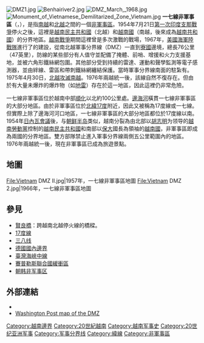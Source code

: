 [[File:DMZ1.jpg|thumb]]
[[File:Benhairiver2.jpg|thumb]] 
[[File:DMZ_March,_1968.jpg|thumb]]
[[File:Monument_of_Vietnamese_Demilitarized_Zone_Vietnam.jpg|thumb]] 
'''一七線非軍事區'''（{{lang-en|Vietnamese Demilitarized Zone}}，{{vie |hn = 區非軍事緯綫17 |qn = Khu phi quân sự vĩ tuyến 17}}），是指[[越南共和国|南越]]和[[越南民主共和国|北越]]之間的一個[[非軍事區|非軍事區]]。1954年7月21日[[第一次印度支那戰爭|第一次印度支那戰爭]]停火之後，這裡是[[越南民主共和國|越南民主共和國]]（北越）和[[越南國|越南國]]（南越，後來成為[[越南共和國|越南共和國]]）的分界地區。[[越南戰爭|越南戰爭]]期間這裡曾是多次激戰的戰場，1967年，[[美國海軍陸戰隊|美國海軍陸戰隊]]進行了{{Link-en|麥克納馬拉防線|McNamara Line}}的建設，從南北越軍事分界線（DMZ）一直到[[寮國|寮國]]邊境，總長76公里（47英里），防線的某些部分有人值守並配備了掩體、前哨、增援和火力支援基地，並被六角形鐵絲網包圍。其他部分受到持續的雷達、運動和聲學監測等電子感測器，並由絆線、雷區和帶刺鐵絲網纏結保護。當時軍事分界線南面的{{Link-en|溪生作戰基地|Khe Sanh Combat Base}}駐紮有{{Link-en|美國第3海軍陸戰遠征軍|III Marine Expeditionary Force}}。1975年4月30日，[[430事件|北越攻滅南越]]。1976年兩越統一後，該線自然不復存在。但由於有大量未爆炸的爆炸物（如[[地雷|地雷]]）存在於這一地區，因此這裡仍非常危險。

一七線非軍事區位於越南中部[[順化|順化]]以北約100公里處。[[邊海河|邊海河]]橫貫一七線非軍事區的大部分地區。由於非軍事區位於[[北緯17度線|北緯17度]]附近，因此又被稱為17度線或一七線。但實際上除了邊海河河口地區，一七線非軍事區的大部分地區都位於17度線以南。1954年[[日內瓦會議|日內瓦會議]]後，与[[朝鲜半岛|朝鲜半岛]]类似，越南分裂為由北部以[[胡志明|胡志明]]为领导的[[越南勞動黨|越南勞動黨]]控制的[[越南民主共和國|越南民主共和國]]和南部以[[保大帝|保大]]國長為領袖的[[越南國|越南國]]，非軍事區即成為兩國的分界地區。雙方部隊禁止進入軍事分界線兩側五公里範圍內的地區。1976年兩越統一後，現在非軍事區已成為旅遊景點。

==地圖==
<gallery>
File:Vietnam DMZ II.jpg|1957年，一七線非軍事區地圖
File:Vietnam DMZ 2.jpg|1966年，一七線非軍事區地圖
</gallery>

==參見==
*[[賢良橋|賢良橋]]：跨越南北越停火線的橋樑。
*[[北緯17度線|17度線]]
*[[三八线|三八线]]
*[[德國國內邊界|德國國內邊界]]
*[[臺灣海峽中線|臺灣海峽中線]]
*[[賽普勒斯聯合國緩衝區|賽普勒斯聯合國緩衝區]]
*[[朝韩非军事区|朝韩非军事区]]

==外部連結==
*{{cite web|title=MAP Vietnam demarcation line and demilitarized zone.|url=https://www.loc.gov/resource/g8021f.ct002841/?r=0.652,0.085,0.383,0.201,0|publisher=[[國會圖書館_(美國)|國會圖書館 (美國)]]|access-date=2021-11-02|archive-date=2021-11-03|archive-url=https://web.archive.org/web/20211103140836/https://www.loc.gov/resource/g8021f.ct002841/?r=0.652,0.085,0.383,0.201,0|dead-url=no}}
*[http://www.washingtonpost.com/wp-srv/national/longterm/vietnam/map.htm Washington Post map of the DMZ] {{Wayback|url=http://www.washingtonpost.com/wp-srv/national/longterm/vietnam/map.htm |date=20200621105744 }}

{{越南邊界}}

[[Category:越南邊界|Category:越南邊界]]
[[Category:20世紀越南|Category:20世紀越南]]
[[Category:越南军事史|Category:越南军事史]]
[[Category:20世纪亚洲军事|Category:20世纪亚洲军事]]
[[Category:军事分界线|Category:军事分界线]]
[[Category:緯線|Category:緯線]]
[[Category:非軍事區|Category:非軍事區]]
